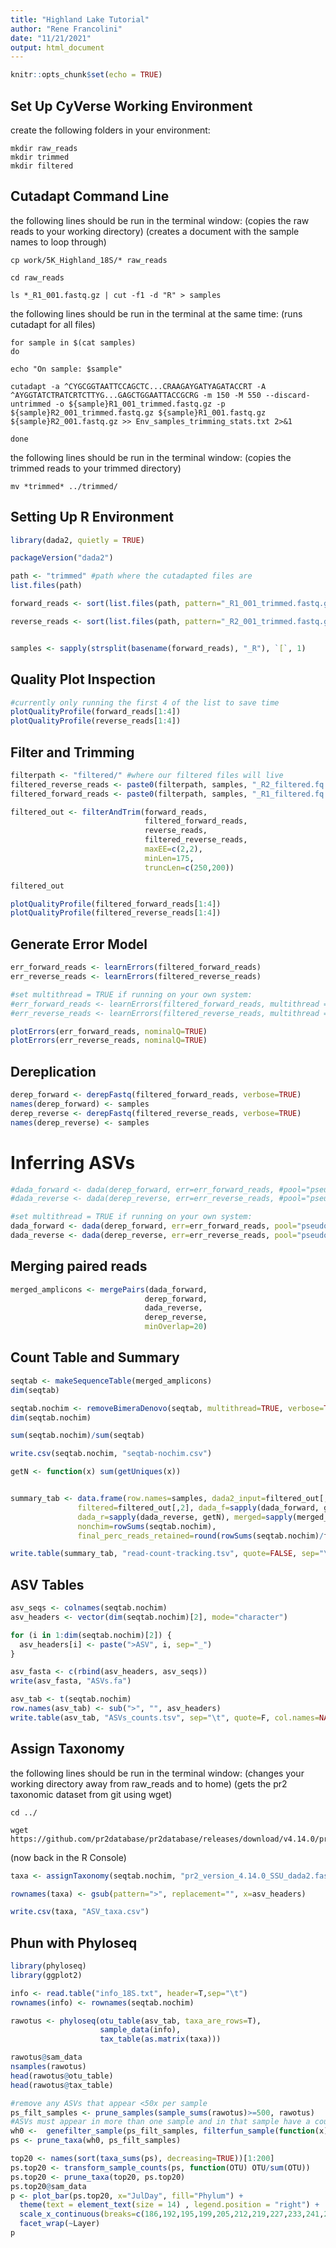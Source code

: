 ---
title: "Highland Lake Tutorial"
author: "Rene Francolini"
date: "11/21/2021"
output: html_document
---

```{r setup, include=FALSE}
knitr::opts_chunk$set(echo = TRUE)
```

## Set Up CyVerse Working Environment

create the following folders in your environment:
```
mkdir raw_reads
mkdir trimmed
mkdir filtered
```

## Cutadapt Command Line

the following lines should be run in the terminal window:
(copies the raw reads to your working directory)
(creates a document with the sample names to loop through)

```
cp work/5K_Highland_18S/* raw_reads

cd raw_reads

ls *_R1_001.fastq.gz | cut -f1 -d "R" > samples
```

the following lines should be run in the terminal at the same time:
(runs cutadapt for all files)

```
for sample in $(cat samples)
do

echo "On sample: $sample"
    
cutadapt -a ^CYGCGGTAATTCCAGCTC...CRAAGAYGATYAGATACCRT -A ^AYGGTATCTRATCRTCTTYG...GAGCTGGAATTACCGCRG -m 150 -M 550 --discard-untrimmed -o ${sample}R1_001_trimmed.fastq.gz -p ${sample}R2_001_trimmed.fastq.gz ${sample}R1_001.fastq.gz ${sample}R2_001.fastq.gz >> Env_samples_trimming_stats.txt 2>&1

done

```

the following lines should be run in the terminal window:
(copies the trimmed reads to your trimmed directory)

```
mv *trimmed* ../trimmed/

```


## Setting Up R Environment


``` {R environment, message = FALSE}
library(dada2, quietly = TRUE)

packageVersion("dada2")

```


``` {R filenames}
path <- "trimmed" #path where the cutadapted files are
list.files(path)

forward_reads <- sort(list.files(path, pattern="_R1_001_trimmed.fastq.gz", full.names = TRUE))

reverse_reads <- sort(list.files(path, pattern="_R2_001_trimmed.fastq.gz", full.names = TRUE))


samples <- sapply(strsplit(basename(forward_reads), "_R"), `[`, 1)

```


## Quality Plot Inspection


```{r plotQuality}
#currently only running the first 4 of the list to save time
plotQualityProfile(forward_reads[1:4])
plotQualityProfile(reverse_reads[1:4])
```


## Filter and Trimming


```{r filterNames}
filterpath <- "filtered/" #where our filtered files will live
filtered_reverse_reads <- paste0(filterpath, samples, "_R2_filtered.fq.gz")
filtered_forward_reads <- paste0(filterpath, samples, "_R1_filtered.fq.gz")
```

```{r filterAndTrim}
filtered_out <- filterAndTrim(forward_reads, 
                              filtered_forward_reads,
                              reverse_reads, 
                              filtered_reverse_reads, 
                              maxEE=c(2,2),
                              minLen=175, 
                              truncLen=c(250,200))
```

```{r ViewFiltered}
filtered_out
```

```{r plotQualityFiltered}
plotQualityProfile(filtered_forward_reads[1:4])
plotQualityProfile(filtered_reverse_reads[1:4])
```


## Generate Error Model


```{r errorModel}
err_forward_reads <- learnErrors(filtered_forward_reads)
err_reverse_reads <- learnErrors(filtered_reverse_reads)

#set multithread = TRUE if running on your own system:
#err_forward_reads <- learnErrors(filtered_forward_reads, multithread = TRUE)
#err_reverse_reads <- learnErrors(filtered_reverse_reads, multithread = TRUE)
```

```{r plotErrors}
plotErrors(err_forward_reads, nominalQ=TRUE)
plotErrors(err_reverse_reads, nominalQ=TRUE)
```

## Dereplication

```{r dereplication}
derep_forward <- derepFastq(filtered_forward_reads, verbose=TRUE)
names(derep_forward) <- samples 
derep_reverse <- derepFastq(filtered_reverse_reads, verbose=TRUE)
names(derep_reverse) <- samples
```

# Inferring ASVs

```{r inferASV}
#dada_forward <- dada(derep_forward, err=err_forward_reads, #pool="pseudo")
#dada_reverse <- dada(derep_reverse, err=err_reverse_reads, #pool="pseudo")

#set multithread = TRUE if running on your own system:
dada_forward <- dada(derep_forward, err=err_forward_reads, pool="pseudo", multithread = TRUE)
dada_reverse <- dada(derep_reverse, err=err_reverse_reads, pool="pseudo", multithread = TRUE)
```


## Merging paired reads

```{r merge}
merged_amplicons <- mergePairs(dada_forward, 
                              derep_forward, 
                              dada_reverse,
                              derep_reverse, 
                              minOverlap=20)
```


## Count Table and Summary

```{r seqtab}
seqtab <- makeSequenceTable(merged_amplicons)
dim(seqtab)
```

```{r removeChimeras}
seqtab.nochim <- removeBimeraDenovo(seqtab, multithread=TRUE, verbose=TRUE)
dim(seqtab.nochim)

sum(seqtab.nochim)/sum(seqtab)

write.csv(seqtab.nochim, "seqtab-nochim.csv")
```

```{r readCounts}
getN <- function(x) sum(getUniques(x))


summary_tab <- data.frame(row.names=samples, dada2_input=filtered_out[,1],
               filtered=filtered_out[,2], dada_f=sapply(dada_forward, getN),
               dada_r=sapply(dada_reverse, getN), merged=sapply(merged_amplicons, getN),
               nonchim=rowSums(seqtab.nochim),
               final_perc_reads_retained=round(rowSums(seqtab.nochim)/filtered_out[,1]*100, 1))

write.table(summary_tab, "read-count-tracking.tsv", quote=FALSE, sep="\t", col.names=NA)
```


## ASV Tables

``` {R ASVFastaFile}
asv_seqs <- colnames(seqtab.nochim)
asv_headers <- vector(dim(seqtab.nochim)[2], mode="character")

for (i in 1:dim(seqtab.nochim)[2]) {
  asv_headers[i] <- paste(">ASV", i, sep="_")
}

asv_fasta <- c(rbind(asv_headers, asv_seqs))
write(asv_fasta, "ASVs.fa")
```

``` {R CountTable}
asv_tab <- t(seqtab.nochim)
row.names(asv_tab) <- sub(">", "", asv_headers)
write.table(asv_tab, "ASVs_counts.tsv", sep="\t", quote=F, col.names=NA)
```


## Assign Taxonomy

the following lines should be run in the terminal window:
(changes your working directory away from raw_reads and to home)
(gets the pr2 taxonomic dataset from git using wget)

```
cd ../

wget https://github.com/pr2database/pr2database/releases/download/v4.14.0/pr2_version_4.14.0_SSU_dada2.fasta.gz
```

(now back in the R Console)
``` {R Assign Taxonomy}
taxa <- assignTaxonomy(seqtab.nochim, "pr2_version_4.14.0_SSU_dada2.fasta.gz", multithread=T,minBoot=50)

rownames(taxa) <- gsub(pattern=">", replacement="", x=asv_headers)

write.csv(taxa, "ASV_taxa.csv")
```


## Phun with Phyloseq

``` {R PhyloseqObj}

library(phyloseq)
library(ggplot2)

info <- read.table("info_18S.txt", header=T,sep="\t")
rownames(info) <- rownames(seqtab.nochim)

rawotus <- phyloseq(otu_table(asv_tab, taxa_are_rows=T), 
                    sample_data(info), 
                    tax_table(as.matrix(taxa)))

rawotus@sam_data
nsamples(rawotus)
head(rawotus@otu_table)
head(rawotus@tax_table)

```






``` {R CreatePhyloSeqObjects}


#remove any ASVs that appear <50x per sample
ps_filt_samples <- prune_samples(sample_sums(rawotus)>=500, rawotus)
#ASVs must appear in more than one sample and in that sample have a count greater than 2
wh0 <-  genefilter_sample(ps_filt_samples, filterfun_sample(function(x) x > 2), A=2)
ps <- prune_taxa(wh0, ps_filt_samples)

```


``` {R PlotTop20}
top20 <- names(sort(taxa_sums(ps), decreasing=TRUE))[1:200]
ps.top20 <- transform_sample_counts(ps, function(OTU) OTU/sum(OTU))
ps.top20 <- prune_taxa(top20, ps.top20)
ps.top20@sam_data
p <- plot_bar(ps.top20, x="JulDay", fill="Phylum") +
  theme(text = element_text(size = 14) , legend.position = "right") +
  scale_x_continuous(breaks=c(186,192,195,199,205,212,219,227,233,241,255,268,285))+
  facet_wrap(~Layer)
p
```



